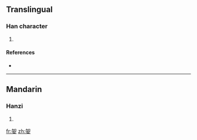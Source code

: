 ==Translingual==

===Han character===
{{Han char|rn=38|rad=女|as=05|sn=8|four=|canj=大口女 (KRV)}}

# {{defn|Han|sort=女05}}

====References====
* {{Han ref|kx=0257.400|dkj=06148|dj=0523.070|hdz=21041.080|uh=59BF|ud=22975}}

----

==Mandarin==

===Hanzi===
{{cmn-hanzi|pin=[[ē]] ([[e1]])|wg=o<sup>1</sup>}}

# {{defn|Mandarin|sort=女05}}

[[fr:妿]]
[[zh:妿]]